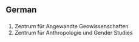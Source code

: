 == German ==
=== {{initialism}} ===
#Zentrum für Angewandte Geowissenschaften
#Zentrum für Anthropologie und Gender Studies